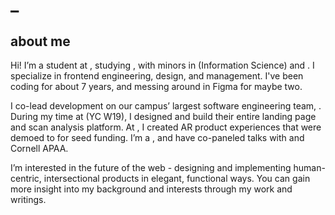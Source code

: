 
<Navbar active='/about' />

# \_

## about me

Hi! I’m a student at <CustomLink href="https://www.cornell.edu/" text="Cornell University" />, studying <CustomLink href="https://www.cs.cornell.edu/" text="Computer Science" />, with minors in <CustomLink href="https://infosci.cornell.edu/node/946" text="UX" /> (Information Science) and <CustomLink href="/" text="East Asian Studies" />. I specialize in frontend engineering, design, and management. I've been coding for about 7 years, and messing around in Figma for maybe two.

I co-lead development on our campus’ largest software engineering team, <CustomLink
    href='https://www.cornelldti.org/'
    text='Cornell DTI'
/>. During my time at <CustomLink
    href='https://www.instapathbio.com/'
    text='Instapath'
/> (YC W19), I designed and build their entire landing page and scan analysis
platform. At <CustomLink href='https://yoomi.health/' text='Yoomi Health' />, I created
AR product experiences that were demoed to <CustomLink
    href='https://youtu.be/fa9-T6Fie4U?t=300'
    text='Mark Cuban'
/> for seed funding. I’m a <CustomLink
    href='https://neo.com/'
    text='Neo Scholar Finalist'
/>, and have co-paneled talks with <CustomLink
    href='https://bobatalks.com/'
    text='BobaTalks'
/> and Cornell APAA.

I’m interested in the future of the web - designing and implementing human-centric,
intersectional products in elegant, functional ways. You can gain more insight into
my background and interests through my work and writings.
